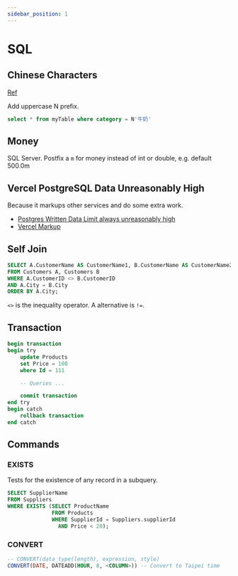 ```yaml
---
sidebar_position: 1
---
```


# SQL

## Chinese Characters

[Ref](https://stackoverflow.com/questions/14006579/select-where-something-equals-with-chinese-characters)

Add uppercase N prefix.

```sql
select * from myTable where category = N'牛奶'
```

## Money

SQL Server. Postfix a `m` for money instead of int or double, e.g. default 500.0m

## Vercel PostgreSQL Data Unreasonably High

Because it markups other services and do some extra work.

- [Postgres Written Data Limit always unreasonably high](https://github.com/orgs/vercel/discussions/4558)
- [Vercel Markup](https://service-markup.vercel.app/)

## Self Join

```sql
SELECT A.CustomerName AS CustomerName1, B.CustomerName AS CustomerName2, A.City
FROM Customers A, Customers B
WHERE A.CustomerID <> B.CustomerID
AND A.City = B.City
ORDER BY A.City;
```

`<>` is the inequality operator. A alternative is `!=`.

## Transaction

```sql
begin transaction
begin try
    update Products
    set Price = 100
    where Id = 111

    -- Queries ...

    commit transaction
end try
begin catch
    rollback transaction
end catch
```

## Commands

### EXISTS

Tests for the existence of any record in a subquery.

```sql
SELECT SupplierName
FROM Suppliers
WHERE EXISTS (SELECT ProductName
              FROM Products
              WHERE SupplierId = Suppliers.supplierId
                AND Price < 20);
```

### CONVERT

```sql
-- CONVERT(data_type(length), expression, style)
CONVERT(DATE, DATEADD(HOUR, 8, <COLUMN>)) -- Convert to Taipei time
```
